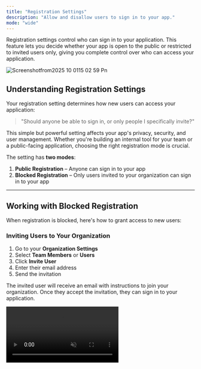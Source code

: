 ```yaml
---
title: "Registration Settings"
description: "Allow and disallow users to sign in to your app."
mode: "wide"
---
```


Registration settings control who can sign in to your application. This feature lets you decide whether your app is open to the public or restricted to invited users only, giving you complete control over who can access your application.

![Screenshotfrom2025 10 0115 02 59 Pn](/images/Screenshotfrom2025-10-0115-02-59.png)

## Understanding Registration Settings

Your registration setting determines how new users can access your application:

> "Should anyone be able to sign in, or only people I specifically invite?"

This simple but powerful setting affects your app's privacy, security, and user management. Whether you're building an internal tool for your team or a public-facing application, choosing the right registration mode is crucial.

The setting has **two modes**:

1. **Public Registration** – Anyone can sign in to your app
2. **Blocked Registration** – Only users invited to your organization can sign in to your app

---

## Working with Blocked Registration

When registration is blocked, here's how to grant access to new users:

### Inviting Users to Your Organization

1. Go to your **Organization Settings**
2. Select **Team Members** or **Users**
3. Click **Invite User**
4. Enter their email address
5. Send the invitation

The invited user will receive an email with instructions to join your organization. Once they accept the invitation, they can sign in to your application.

<video controls className="w-full aspect-video rounded-xl" autoPlay muted loop src="https://pub-85f40fb1901f44d59eed58ebbdf77a13.r2.dev/Screenity%20video%20-%20Oct%201%2C%202025%2C%203%2026%20PM.mp4" />

### What Users Experience with Blocked Registration

If an user that does not belong to your organization tries to sign in to your app, they will see a screen like below.

![Screenshotfrom2025 10 0115 36 14 Pn](/images/Screenshotfrom2025-10-0115-36-14.png)